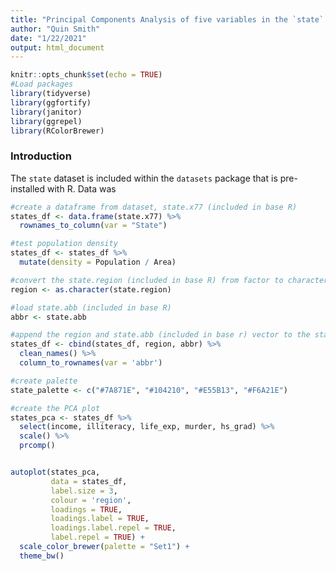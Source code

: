 ```yaml
---
title: "Principal Components Analysis of five variables in the `state` dataset"
author: "Quin Smith"
date: "1/22/2021"
output: html_document
---
```


```r
knitr::opts_chunk$set(echo = TRUE)
#Load packages
library(tidyverse)
library(ggfortify)
library(janitor)
library(ggrepel)
library(RColorBrewer)
```

### Introduction

The `state` dataset is included within the `datasets` package that is pre-installed with R.  Data was 

```r
#create a dataframe from dataset, state.x77 (included in base R)
states_df <- data.frame(state.x77) %>% 
  rownames_to_column(var = "State")

#test population density
states_df <- states_df %>% 
  mutate(density = Population / Area)

#convert the state.region (included in base R) from factor to character vector
region <- as.character(state.region)

#load state.abb (included in base R)
abbr <- state.abb

#append the region and state.abb (included in base r) vector to the state dataframe, clean names
states_df <- cbind(states_df, region, abbr) %>% 
  clean_names() %>% 
  column_to_rownames(var = 'abbr')
```

```r
#create palette
state_palette <- c("#7A871E", "#104210", "#E55B13", "#F6A21E")

#create the PCA plot
states_pca <- states_df %>% 
  select(income, illiteracy, life_exp, murder, hs_grad) %>% 
  scale() %>% 
  prcomp()


autoplot(states_pca,
         data = states_df,
         label.size = 3,
         colour = 'region',
         loadings = TRUE,
         loadings.label = TRUE,
         loadings.label.repel = TRUE,
         label.repel = TRUE) +
  scale_color_brewer(palette = "Set1") +
  theme_bw()
```

